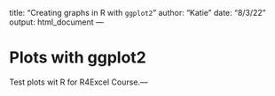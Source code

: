 title: "Creating graphs in R with `ggplot2`"
author: "Katie"
date: "8/3/22"
output: html_document
---

# Plots with ggplot2

Test plots wit R for R4Excel Course.---
